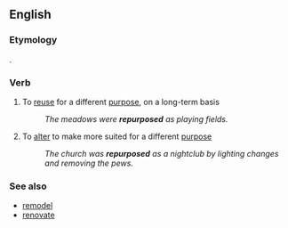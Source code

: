 ==English==

===Etymology===
{{prefix|re|purpose}}.

===Verb===
{{en-verb|repurpos|es}}

# To [[reuse]] for a different [[purpose]], on a long-term basis
#: ''The meadows were '''repurposed''' as playing fields.''
# To [[alter]] to make more suited for a different [[purpose]]
#: ''The church was '''repurposed''' as a nightclub by lighting changes and removing the pews.''

===See also===
*[[remodel]]
*[[renovate]]